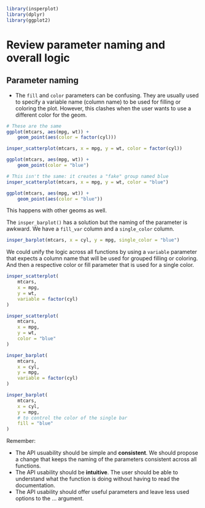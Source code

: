 
```r
library(insperplot)
library(dplyr)
library(ggplot2)
```

# Review parameter naming and overall logic

## Parameter naming

- The `fill` and `color` parameters can be confusing. They are usually used to specify a variable name (column name) to be used for filling or coloring the plot. However, this clashes when the user wants to use a different color for the geom.


```r
# These are the same
ggplot(mtcars, aes(mpg, wt)) +
    geom_point(aes(color = factor(cyl)))

insper_scatterplot(mtcars, x = mpg, y = wt, color = factor(cyl))
```


```r
ggplot(mtcars, aes(mpg, wt)) +
    geom_point(color = "blue")

# This isn't the same: it creates a "fake" group named blue
insper_scatterplot(mtcars, x = mpg, y = wt, color = "blue")

ggplot(mtcars, aes(mpg, wt)) +
    geom_point(aes(color = "blue"))
```

This happens with other geoms as well.

The `insper_barplot()` has a solution but the naming of the parameter is awkward. We have a `fill_var` column and a `single_color` column.

```r
insper_barplot(mtcars, x = cyl, y = mpg, single_color = "blue")
```


We could unify the logic across all functions by using a `variable` parameter that expects a column name that will be used for grouped filling or coloring. And then a respective color or fill parameter that is used for a single color.


```r
insper_scatterplot(
    mtcars,
    x = mpg,
    y = wt,
    variable = factor(cyl)
)

insper_scatterplot(
    mtcars,
    x = mpg,
    y = wt,
    color = "blue"
)

insper_barplot(
    mtcars,
    x = cyl,
    y = mpg,
    variable = factor(cyl)
)

insper_barplot(
    mtcars,
    x = cyl,
    y = mpg,
    # to control the color of the single bar
    fill = "blue"
)
```

Remember:

- The API usuability should be simple and **consistent**. We should propose a change that keeps the naming of the parameters consistent across all functions.
- The API usability should be **intuitive**. The user should be able to understand what the function is doing without having to read the documentation.
- The API usability should offer useful parameters and leave less used options to the ... argument.
